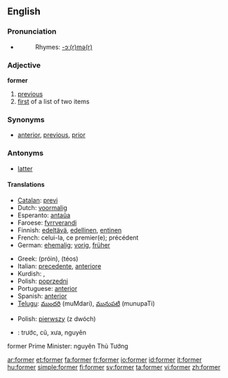 ==English==

{{rank|minutes|appear|thoughts|661|former|twenty|lips|donations}}

===Pronunciation===
*{{audio|en-us-former.ogg|Audio (US)}}
*:Rhymes: [[Rhymes:English:-ɔː(r)mə(r)|-ɔː(r)mə(r)]]

===Adjective===
'''former'''

# [[previous]]
# [[first]] of a list of two items

===Synonyms===
* {{italbrac|previous}} [[anterior]], [[previous]], [[prior]]

===Antonyms===
* {{italbrac|previous}} [[latter]]

====Translations====
{{rfc-level|Translations at L4+ not in L3 POS section (AutoFormat would have corrected level of Synonyms)}}
{{trans-top|previous}}
*[[Catalan]]: [[previ]]
*Dutch: [[voormalig]]
*Esperanto: [[antaŭa]]
*Faroese: [[fyrrverandi]]
*Finnish: [[edeltävä]], [[edellinen]], [[entinen]]
*French: celui-la, ce premier(e); précédent
*German: [[ehemalig]]; [[vorig]], [[früher]]
{{trans-mid}}
*Greek: {{t|el|πρώην||}} (próin), {{t|el|τέως||}} (téos)
*Italian: [[precedente]], [[anteriore]]
*Kurdish: {{KUchar|[[به‌رتر]]}}, {{KUchar|[[پێشو]]}}
*Polish: [[poprzedni]]
*Portuguese: [[anterior]]
*Spanish: [[anterior]]
*[[Telugu]]: [[ముందరి]] (muMdari), [[మునుపటి]] (munupaTi)

{{trans-bottom}}

{{trans-top|first of a list of two items}}
*Polish: [[pierwszy]] (z dwóch)
{{trans-mid}}
{{trans-bottom}}

{{checktrans}}
*{{ttbc|Vietnamese}}: trước, cũ, xưa, nguyên
former Prime Minister: nguyên Thủ Tướng


[[ar:former]]
[[et:former]]
[[fa:former]]
[[fr:former]]
[[io:former]]
[[id:former]]
[[it:former]]
[[hu:former]]
[[simple:former]]
[[fi:former]]
[[sv:former]]
[[ta:former]]
[[vi:former]]
[[zh:former]]